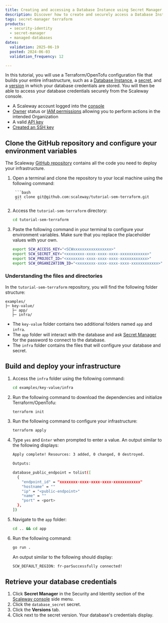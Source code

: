 ```yaml
---
title: Creating and accessing a Database Instance using Secret Manager and Terraform/OpenTofu
description: Discover how to create and securely access a Database Instance using Secret Manager and Terraform/OpenTofu
tags: secret-manager terraform
products:
  - security-identity
  - secret-manager
  - managed-databases
dates:
  validation: 2025-06-19
  posted: 2024-06-03
  validation_frequency: 12

---
```




In this tutorial, you will use a Terraform/OpenTofu configuration file that builds your entire infrastructure, such as a [Database Instance](/managed-databases-for-postgresql-and-mysql/concepts/#database-instance), a [secret](/secret-manager/concepts/#secret), and a [version](/secret-manager/concepts/#version) in which your database credentials are stored. You will then be able to access your database credentials securely from the Scaleway console.

<Requirements />

- A Scaleway account logged into the [console](https://console.scaleway.com/)
- [Owner](/iam/concepts/#owner) status or [IAM permissions](/iam/concepts/#permission) allowing you to perform actions in the intended Organization
- A valid [API key](/iam/how-to/create-api-keys/)
- [Created an SSH key](/organizations-and-projects/how-to/create-ssh-key/)


## Clone the GitHub repository and configure your environment variables

The Scaleway [GitHub repository](https://github.com/scaleway/tutorial-sem-terraform) contains all the code you need to deploy your infrastructure.

1. Open a terminal and clone the repository to your local machine using the following command:

        ```bash
        git clone git@github.com:scaleway/tutorial-sem-terraform.git
        ```
2. Access the `tutorial-sem-terraform` directory:

    ```bash
    cd tutorial-sem-terraform
    ```
3. Paste the following command in your terminal to configure your environment variables. Make sure that you replace the placeholder values with your own.

    ```bash
    export SCW_ACCESS_KEY="<SCWxxxxxxxxxxxxxxxxx>"
    export SCW_SECRET_KEY="<xxxxxxxx-xxxx-xxxx-xxxx-xxxxxxxxxxxx>"
    export SCW_PROJECT_ID="<xxxxxxxx-xxxx-xxxx-xxxx-xxxxxxxxxxxx>"
    export SCW_ORGANIZATION_ID="<xxxxxxxx-xxxx-xxxx-xxxx-xxxxxxxxxxxx>"
    ```
### Understanding the files and directories

In the `tutorial-sem-terraform` repository, you will find the following folder structure:

```
examples/
├─ key-value/
   ├─ app/
   ├─ infra/

```

- The `key-value` folder contains two additional folders named `app` and `infra`.
- The `app` folder will interact with the database and ask [Secret Manager](/secret-manager/concepts/#secret-manager) for the password to connect to the database.
- The `infra` folder contains the files that will configure your database and secret.

## Build and deploy your infrastructure

1. Access the `infra` folder using the following command:
    ```bash
    cd examples/key-value/infra
    ```
2. Run the following command to download the dependencies and initialize Terraform/OpenTofu:
    ```bash
    terraform init
    ```
3. Run the following command to configure your infrastructure:
    ```bash
    terraform apply
    ```
4. Type `yes` and `Enter` when prompted to enter a value. An output similar to the following displays:
    ```bash
    Apply complete! Resources: 3 added, 0 changed, 0 destroyed.

    Outputs:

    database_public_endpoint = tolist([
      {
        "endpoint_id" = "xxxxxxxx-xxxx-xxxx-xxxx-xxxxxxxxxxxx"
        "hostname" = ""
        "ip" = "<public-endpoint>"
        "name" = ""
        "port" = <port>
      },
    ])
    ```
5. Navigate to the `app` folder:
    ```bash
    cd .. && cd app
    ```
6. Run the following command:
    ```bash
    go run .
    ```
    An output similar to the following should display:
    ```bash
    SCW_DEFAULT_REGION: fr-parSuccessfully connected!
    ```

## Retrieve your database credentials

1. Click **Secret Manager** in the Security and Identity section of the [Scaleway console](https://console.scaleway.com/) side menu.
2. Click the `database_secret` secret.
    <Lightbox image={image} alt="" />
3. Click the **Versions** tab.
4. Click <Icon name="seeMore" /> next to the secret version. Your database's credentials display.
